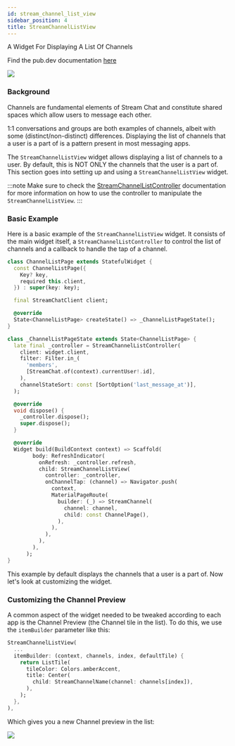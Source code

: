 ```yaml
---
id: stream_channel_list_view
sidebar_position: 4
title: StreamChannelListView
---
```


A Widget For Displaying A List Of Channels

Find the pub.dev documentation [here](https://pub.dev/documentation/stream_chat_flutter/latest/stream_chat_flutter/StreamChannelListView-class.html)

![](../assets/channel_list_view.png)

### Background

Channels are fundamental elements of Stream Chat and constitute shared spaces which allow users to
message each other.

1:1 conversations and groups are both examples of channels, albeit with some (distinct/non-distinct)
differences. Displaying the list of channels that a user is a part of is a pattern present in most messaging apps.

The `StreamChannelListView` widget allows displaying a list of channels to a user. By default, this is NOT
ONLY the channels that the user is a part of. This section goes into setting up and using a `StreamChannelListView`
widget.

:::note
Make sure to check the [StreamChannelListController](../stream_chat_flutter_core/stream_channel_list_controller.mdx) documentation for more information on how to use the controller to manipulate the `StreamChannelListView`.
:::

### Basic Example

Here is a basic example of the `StreamChannelListView` widget. It consists of the main widget itself, a `StreamChannelListController` to control the list of channels and a callback to handle the tap of a channel.

```dart
class ChannelListPage extends StatefulWidget {
  const ChannelListPage({
    Key? key,
    required this.client,
  }) : super(key: key);

  final StreamChatClient client;

  @override
  State<ChannelListPage> createState() => _ChannelListPageState();
}

class _ChannelListPageState extends State<ChannelListPage> {
  late final _controller = StreamChannelListController(
    client: widget.client,
    filter: Filter.in_(
      'members',
      [StreamChat.of(context).currentUser!.id],
    ),
    channelStateSort: const [SortOption('last_message_at')],
  );

  @override
  void dispose() {
    _controller.dispose();
    super.dispose();
  }

  @override
  Widget build(BuildContext context) => Scaffold(
        body: RefreshIndicator(
          onRefresh: _controller.refresh,
          child: StreamChannelListView(
            controller: _controller,
            onChannelTap: (channel) => Navigator.push(
              context,
              MaterialPageRoute(
                builder: (_) => StreamChannel(
                  channel: channel,
                  child: const ChannelPage(),
                ),
              ),
            ),
          ),
        ),
      );
}
```

This example by default displays the channels that a user is a part of. Now let's look at customizing
the widget.

### Customizing the Channel Preview

A common aspect of the widget needed to be tweaked according to each app is the Channel Preview (the
Channel tile in the list). To do this, we use the `itemBuilder` parameter like this:

```dart
StreamChannelListView(
  ...
  itemBuilder: (context, channels, index, defaultTile) {
    return ListTile(
      tileColor: Colors.amberAccent,
      title: Center(
        child: StreamChannelName(channel: channels[index]),
      ),
    );
  },
),
```

Which gives you a new Channel preview in the list:

![](../assets/channel_preview.png)

